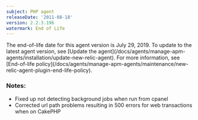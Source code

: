 ```yaml
---
subject: PHP agent
releaseDate: '2011-08-18'
version: 2.2.3.196
watermark: End of Life
---
```


<Callout variant="important">
  The end-of-life date for this agent version is July 29, 2019. To update to the latest agent version, see [Update the agent](/docs/agents/manage-apm-agents/installation/update-new-relic-agent). For more information, see [End-of-life policy](/docs/agents/manage-apm-agents/maintenance/new-relic-agent-plugin-end-life-policy).
</Callout>

### Notes:

* Fixed up not detecting background jobs when run from cpanel
* Corrected url path problems resulting in 500 errors for web transactions when on CakePHP
